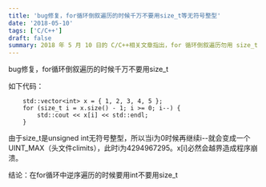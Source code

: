 ```yaml
---
title: 'bug修复，for循环倒叙遍历的时候千万不要用size_t等无符号整型'
date: '2018-05-10'
tags: ['C/C++']
draft: false
summary: 2018 年 5 月 10 日的 C/C++相关文章指出，for 循环倒叙遍历勿用 size_t 等无符号整型，如上述代码，size_t 为无符号整型，i 为 0 时继续减会变为 UINT_MAX 导致越界崩溃，结论是逆序遍历用 int 别用 size_t。 
---
```


bug修复，for循环倒叙遍历的时候千万不要用size_t

如下代码：
```
	std::vector<int> x = { 1, 2, 3, 4, 5 };
	for (size_t i = x.size() - 1; i >= 0; i--) {
		std::cout << x[i] << std::endl;
	}
```

由于size_t是unsigned int无符号整型，所以当i为0时候再继续i--就会变成一个UINT_MAX（头文件climits），此时i为4294967295。x[i]必然会越界造成程序崩溃。

结论：在for循环中逆序遍历的时候要用int不要用size_t